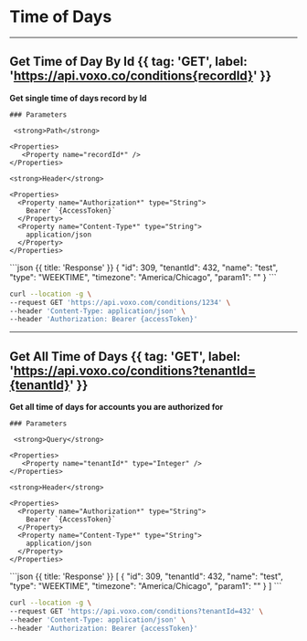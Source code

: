 # Time of Days

---

## Get Time of Day By Id {{ tag: 'GET', label: 'https://api.voxo.co/conditions{recordId}' }}

<Row>
  <Col>
    <strong>Get single time of days record by Id</strong>

    ### Parameters

     <strong>Path</strong>

    <Properties>
       <Property name="recordId*" />
    </Properties>

    <strong>Header</strong>

    <Properties>
      <Property name="Authorization*" type="String">
        Bearer `{AccessToken}`
      </Property>
      <Property name="Content-Type*" type="String">
        application/json
      </Property>
    </Properties>

  </Col>
  <Col sticky>
    ```json {{ title: 'Response' }}
    {
        "id": 309,
        "tenantId": 432,
        "name": "test",
        "type": "WEEKTIME",
        "timezone": "America/Chicago",
        "param1": ""
    }
    ```
  </Col>
</Row>


```bash {{ title: 'cURL' }}
curl --location -g \
--request GET 'https://api.voxo.com/conditions/1234' \
--header 'Content-Type: application/json' \
--header 'Authorization: Bearer {accessToken}'
```

---

## Get All Time of Days {{ tag: 'GET', label: 'https://api.voxo.co/conditions?tenantId={tenantId}' }}

<Row>
  <Col>
    <strong>Get all time of days for accounts you are authorized for</strong>

    ### Parameters

     <strong>Query</strong>

    <Properties>
       <Property name="tenantId*" type="Integer" />
    </Properties>

    <strong>Header</strong>

    <Properties>
      <Property name="Authorization*" type="String">
        Bearer `{AccessToken}`
      </Property>
      <Property name="Content-Type*" type="String">
        application/json
      </Property>
    </Properties>

  </Col>
  <Col sticky>
    ```json {{ title: 'Response' }}
    [
        {
            "id": 309,
            "tenantId": 432,
            "name": "test",
            "type": "WEEKTIME",
            "timezone": "America/Chicago",
            "param1": ""
        }
    ]
    ```
  </Col>
</Row>


```bash {{ title: 'cURL' }}
curl --location -g \
--request GET 'https://api.voxo.com/conditions?tenantId=432' \
--header 'Content-Type: application/json' \
--header 'Authorization: Bearer {accessToken}'
```

